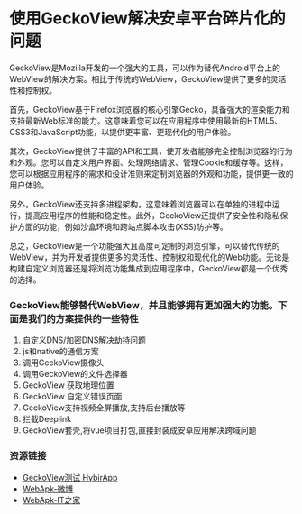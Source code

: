 # 使用GeckoView解决安卓平台碎片化的问题


GeckoView是Mozilla开发的一个强大的工具，可以作为替代Android平台上的WebView的解决方案。相比于传统的WebView，GeckoView提供了更多的灵活性和控制权。

首先，GeckoView基于Firefox浏览器的核心引擎Gecko，具备强大的渲染能力和支持最新Web标准的能力。这意味着您可以在应用程序中使用最新的HTML5、CSS3和JavaScript功能，以提供更丰富、更现代化的用户体验。

其次，GeckoView提供了丰富的API和工具，使开发者能够完全控制浏览器的行为和外观。您可以自定义用户界面、处理网络请求、管理Cookie和缓存等。这样，您可以根据应用程序的需求和设计准则来定制浏览器的外观和功能，提供更一致的用户体验。

另外，GeckoView还支持多进程架构，这意味着浏览器可以在单独的进程中运行，提高应用程序的性能和稳定性。此外，GeckoView还提供了安全性和隐私保护方面的功能，例如沙盒环境和跨站点脚本攻击(XSS)防护等。

总之，GeckoView是一个功能强大且高度可定制的浏览引擎，可以替代传统的WebView，并为开发者提供更多的灵活性、控制权和现代化的Web功能。无论是构建自定义浏览器还是将浏览功能集成到应用程序中，GeckoView都是一个优秀的选择。


### GeckoView能够替代WebView，并且能够拥有更加强大的功能。下面是我们的方案提供的一些特性

1. 自定义DNS/加密DNS解决劫持问题
2. js和native的通信方案
3. 调用GeckoView摄像头
4. 调用GeckoView的文件选择器
5. GeckoView 获取地理位置
6. GeckoView 自定义错误页面
7. GeckoView支持视频全屏播放,支持后台播放等
8. 拦截Deeplink
9. GeckoView套壳,将vue项目打包,直接封装成安卓应用解决跨域问题



### 资源链接

-    [GeckoView测试 HybirApp](https://github.com/webdev-support/webdev-support.github.io/releases/download/v1.0.4/geckoview-test.apk)
-    [WebApk-微博](https://github.com/webdev-support/webdev-support.github.io/releases/download/v1.0.4/weibo.apk)
-    [WebApk-IT之家](https://github.com/webdev-support/webdev-support.github.io/releases/download/v1.0.4/ithome.apk)

